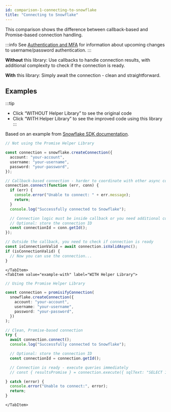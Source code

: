 ```yaml
---
id: comparison-1-connecting-to-snowflake
title: "Connecting to Snowflake"
---
```



This comparison shows the difference between callback-based and Promise-based connection handling.

:::info
See [Authentication and MFA](/docs/authentication-and-mfa) for information about upcoming changes to username/password authentication.
:::

**Without** this library: Use callbacks to handle connection results, with additional complexity to check if the connection is ready.

**With** this library: Simply await the connection - clean and straightforward.

## Examples

:::tip

- Click “WITHOUT Helper Library” to see the original code
- Click “WITH Helper Library” to see the improved code using this library
  :::

<Tabs>
    <TabItem value="example-without" label="WITHOUT Helper Library">

Based on an example from [Snowflake SDK documentation](https://docs.snowflake.com/en/developer-guide/node-js/nodejs-driver-connect#creating-a-single-connection).

```typescript
// Not using the Promise Helper Library

const connection = snowflake.createConnection({
  account: "your-account",
  username: "your-username",
  password: "your-password",
});

// Callback-based connection - harder to coordinate with other async code
connection.connect(function (err, conn) {
  if (err) {
    console.error("Unable to connect: " + err.message);
    return;
  }
  console.log("Successfully connected to Snowflake");

  // Connection logic must be inside callback or you need additional coordination
  // Optional: store the connection ID
  const connectionId = conn.getId();
});

// Outside the callback, you need to check if connection is ready
const isConnectionValid = await connection.isValidAsync();
if (isConnectionValid) {
  // Now you can use the connection...
}
```

    </TabItem>
    <TabItem value="example-with" label="WITH Helper Library">

```typescript
// Using the Promise Helper Library

const connection = promisifyConnection(
  snowflake.createConnection({
    account: "your-account",
    username: "your-username",
    password: "your-password",
  })
);

// Clean, Promise-based connection
try {
  await connection.connect();
  console.log("Successfully connected to Snowflake");

  // Optional: store the connection ID
  const connectionId = connection.getId();

  // Connection is ready - execute queries immediately
  // const { resultsPromise } = connection.execute({ sqlText: "SELECT 1" });

} catch (error) {
  console.error("Unable to connect:", error);
  return;
}
```

    </TabItem>

</Tabs>

